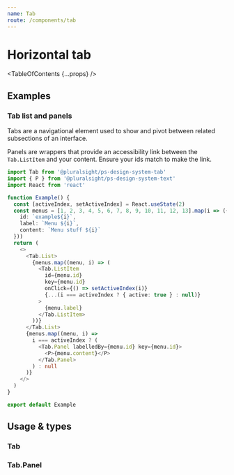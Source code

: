 ```yaml
---
name: Tab
route: /components/tab
---
```



# Horizontal tab

<TableOfContents {...props} />

## Examples

### Tab list and panels

Tabs are a navigational element used to show and pivot between related subsections of an interface.

Panels are wrappers that provide an accessibility link between the `Tab.ListItem` and your content. Ensure your ids match to make the link.

```typescript
import Tab from '@pluralsight/ps-design-system-tab'
import { P } from '@pluralsight/ps-design-system-text'
import React from 'react'

function Example() {
  const [activeIndex, setActiveIndex] = React.useState(2)
  const menus = [1, 2, 3, 4, 5, 6, 7, 8, 9, 10, 11, 12, 13].map(i => ({
    id: `example${i}`,
    label: `Menu ${i}`,
    content: `Menu stuff ${i}`
  }))
  return (
    <>
      <Tab.List>
        {menus.map((menu, i) => (
          <Tab.ListItem
            id={menu.id}
            key={menu.id}
            onClick={() => setActiveIndex(i)}
            {...(i === activeIndex ? { active: true } : null)}
          >
            {menu.label}
          </Tab.ListItem>
        ))}
      </Tab.List>
      {menus.map((menu, i) =>
        i === activeIndex ? (
          <Tab.Panel labelledBy={menu.id} key={menu.id}>
            <P>{menu.content}</P>
          </Tab.Panel>
        ) : null
      )}
    </>
  )
}

export default Example
```

## Usage & types

<Usage
  install="npm install @pluralsight/ps-design-system-tab"
  import="import Tab from '@pluralsight/ps-design-system-tab'"
  packageName="tab"
  version={props.version}
/>

### Tab

<TypesTable>
  <TypesProp
    name="active"
    type="boolean"
    desc="styled active (automatically set)"
  />
  <TypesProp
    name="href"
    type="string"
    desc="url of resource (renders as anchor)"
  />
  <TypesProp
    name="id"
    required
    type="string|number"
    desc="id tying list item to panel"
  />
  <TypesProp
    name="onClick"
    required
    type="Event => void"
    desc="callback when list item clicked"
  />
</TypesTable>

### Tab.Panel

<TypesTable>
  <TypesProp
    name="labelledBy"
    required
    type="string|number"
    desc="id tying panel to list item"
  />
</TypesTable>
